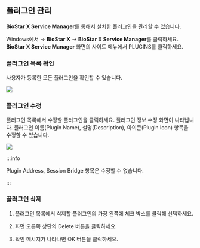 ## 플러그인 관리

**BioStar X Service Manager**를 통해서 설치한 플러그인을 관리할 수 있습니다. 

Windows에서 <Start/> → **BioStar X** → **BioStar X Service Manager**를 클릭하세요. **BioStar X Service Manager** 화면의 사이트 메뉴에서 <Cmd>PLUGINS</Cmd>를 클릭하세요.

### 플러그인 목록 확인

사용자가 등록한 모든 플러그인을 확인할 수 있습니다.

<Image src='/img/common/biostarx-sm-plugins-list.png' alone />


### 플러그인 수정

플러그인 목록에서 수정할 플러그인을 클릭하세요. 플러그인 정보 수정 화면이 나타납니다. 플러그인 이름(<Cmd>Plugin Name</Cmd>), 설명(<Cmd>Description</Cmd>), 아이콘(<Cmd>Plugin Icon</Cmd>) 항목을 수정할 수 있습니다.

<Image src='/img/common/biostarx-sm-plugins-list-edit.png' alone />

:::info

<Cmd>Plugin Address</Cmd>, <Cmd>Session Bridge</Cmd> 항목은 수정할 수 없습니다.

:::

### 플러그인 삭제

1. 플러그인 목록에서 삭제할 플러그인의 가장 왼쪽에 체크 박스를 클릭해 선택하세요.

1. 화면 오른쪽 상단의 <IcTrash2 /> <Cmd>Delete</Cmd> 버튼을 클릭하세요.

1. 확인 메시지가 나타나면 <Cmd>OK</Cmd> 버튼을 클릭하세요.

